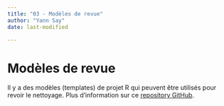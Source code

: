 ```yaml
---
title: "03 - Modèles de revue"
author: "Yann Say"
date: last-modified

---
```

# Modèles de revue

Il y a des modèles (templates) de projet R qui peuvent être utilisés pour revoir le nettoyage. Plus d’information sur ce [repository GitHub](https://github.com/impact-initiatives/impacttemplates).

